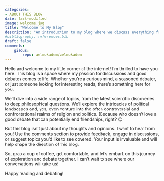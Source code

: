 ```yaml
---
categories:
- ABOUT THIS BLOG
date: last-modified
image: welcome.jpg
title: "Welcome to My Blog" 
description: "An introduction to my blog where we discuss everything from science to philosophy, politics, and more. Your thoughts and feedback are welcome!"
#bibliography: references.bib
draft: false
comments:
    giscus:
        repo: aelmokadem/aelmokadem
---
```



Hello and welcome to my little corner of the internet! I'm thrilled to have you here. This blog is a space where my passion for discussions and good debates comes to life. Whether you're a curious mind, a seasoned debater, or just someone looking for interesting reads, there's something here for you.

We'll dive into a wide range of topics, from the latest scientific discoveries to deep philosophical questions. We'll explore the intricacies of political landscapes and, yes, even venture into the often controversial and confrontational realms of religion and politics. (Because who doesn't love a good debate that can potentially end friendships, right? 😉)

But this blog isn't just about my thoughts and opinions. I want to hear from you! Use the comments section to provide feedback, engage in discussions, or suggest topics you'd like to see covered. Your input is invaluable and will help shape the direction of this blog.

So, grab a cup of coffee, get comfortable, and let's embark on this journey of exploration and debate together. I can't wait to see where our conversations will take us!

Happy reading and debating!